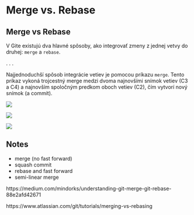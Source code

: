 # Merge vs. Rebase {#merge-vs-rebase}

## Merge vs Rebase

V Gite existujú dva hlavné spôsoby, ako integrovať zmeny z jednej vetvy do druhej: `merge` a `rebase`.

. . .

Najjednoduchší spôsob integrácie vetiev je pomocou príkazu `merge`. Tento príkaz vykoná trojcestný merge medzi dvoma najnovšími snímok vetiev (C3 a C4) a najnovším spoločným predkom oboch vetiev (C2), čím vytvorí nový snímok (a commit).

![](./assets/img/basic-rebase-1.png)


![](./assets/img/basic-rebase-2.png)


![](./assets/img/basic-rebase-3.png)

## Notes

- merge (no fast forward)
- squash commit
- rebase and fast forward
- semi-linear merge

https://medium.com/mindorks/understanding-git-merge-git-rebase-88e2afd42671

https://www.atlassian.com/git/tutorials/merging-vs-rebasing


